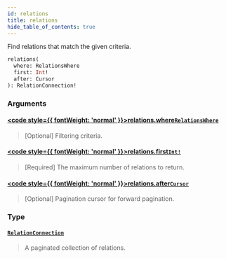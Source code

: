 ```yaml
---
id: relations
title: relations
hide_table_of_contents: true
---
```








Find relations that match the given criteria.

```graphql
relations(
  where: RelationsWhere
  first: Int!
  after: Cursor
): RelationConnection!
```


### Arguments

#### [<code style={{ fontWeight: 'normal' }}>relations.<b>where</b></code>](#)<Bullet />[`RelationsWhere`](/docs/v1/directory-api-reference/schema/relations/inputs/relations-where) <Badge class="secondary" text="input"/> <Badge class="secondary" text="relations"/>
> [Optional] Filtering criteria.
> 

#### [<code style={{ fontWeight: 'normal' }}>relations.<b>first</b></code>](#)<Bullet />[`Int!`](/docs/v1/directory-api-reference/schema/common/scalars/int) <Badge class="secondary" text="non-null"/> <Badge class="secondary" text="scalar"/> <Badge class="secondary" text="common"/>
> [Required] The maximum number of relations to return.
> 

#### [<code style={{ fontWeight: 'normal' }}>relations.<b>after</b></code>](#)<Bullet />[`Cursor`](/docs/v1/directory-api-reference/schema/common/scalars/cursor) <Badge class="secondary" text="scalar"/> <Badge class="secondary" text="common"/>
> [Optional] Pagination cursor for forward pagination.
> 

### Type

#### [`RelationConnection`](/docs/v1/directory-api-reference/schema/relations/objects/relation-connection) <Badge class="secondary" text="object"/> <Badge class="secondary" text="relations"/>
> A paginated collection of relations.
> 





